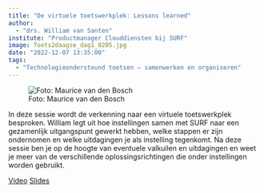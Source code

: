 ```yaml
---
title: "De virtuele toetswerkplek: Lessons learned"
author:
  - "drs. William van Santen"
institute: "Productmanager Clouddiensten bij SURF"
image: Toets2daagse_dag1_0205.jpg
date: "2022-12-07 13:35:00"
tags: 
  - "Technologieondersteund toetsen – samenwerken en organiseren"
---
```


::: {.column-margin}
![Foto: Maurice van den Bosch]()
:::

In deze sessie wordt de verkenning naar een virtuele toetswerkplek besproken. William legt uit hoe instellingen samen met SURF naar een gezamenlijk uitgangspunt gewerkt hebben, welke stappen er zijn ondernomen en welke uitdagingen je als instelling tegenkomt. Na deze sessie ben je op de hoogte van eventuele valkuilen en uitdagingen en weet je meer van de verschillende oplossingsrichtingen die onder instellingen worden gebruikt.

[Video](https://tilburguniversity.cloud.panopto.eu/Panopto/Pages/Viewer.aspx?id=9aabb883-876a-410f-867e-af6a00e6e77a){.btn .btn-primary}
[Slides](https://drive.google.com/file/d/1YpeVXJfe2n6mr7NbWTbmaqtOGcKO5mpS/view?usp=share_link){.btn .btn-primary}

